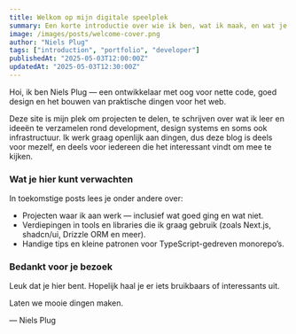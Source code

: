 ```yaml
---
title: Welkom op mijn digitale speelplek
summary: Een korte introductie over wie ik ben, wat ik maak, en wat je hier kunt verwachten.
image: /images/posts/welcome-cover.png
author: "Niels Plug"
tags: ["introduction", "portfolio", "developer"]
publishedAt: "2025-05-03T12:00:00Z"
updatedAt: "2025-05-03T12:30:00Z"
---
```


Hoi, ik ben Niels Plug — een ontwikkelaar met oog voor nette code, goed design en het bouwen van praktische dingen voor het web.

Deze site is mijn plek om projecten te delen, te schrijven over wat ik leer en ideeën te verzamelen rond development, design systems en soms ook infrastructuur. Ik werk graag openlijk aan dingen, dus deze blog is deels voor mezelf, en deels voor iedereen die het interessant vindt om mee te kijken.

### Wat je hier kunt verwachten

In toekomstige posts lees je onder andere over:

- Projecten waar ik aan werk — inclusief wat goed ging en wat niet.
- Verdiepingen in tools en libraries die ik graag gebruik (zoals Next.js, shadcn/ui, Drizzle ORM en meer).
- Handige tips en kleine patronen voor TypeScript-gedreven monorepo’s.

### Bedankt voor je bezoek

Leuk dat je hier bent. Hopelijk haal je er iets bruikbaars of interessants uit.

Laten we mooie dingen maken.

— Niels Plug
